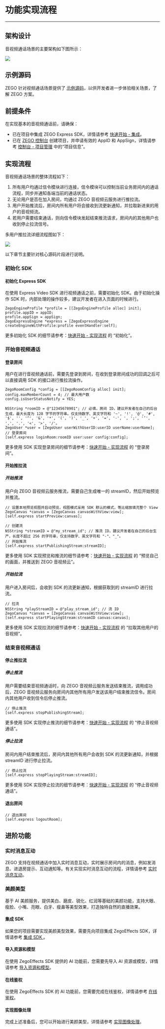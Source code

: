 # 功能实现流程

- - -

## 架构设计

音视频通话场景的主要架构如下图所示：


<Frame width="512" height="auto" caption=""><img src="https://storage.zego.im/sdk-doc/Pics/Video_call/Audio_video_call.png" /></Frame>


## 示例源码

ZEGO 针对视频通话场景提供了 [示例源码](/video-call/run-example-code/ios)，以供开发者进一步体验相关场景，了解 ZEGO 方案。

## 前提条件

在实现基本的音视频通话前，请确保：

- 已在项目中集成 ZEGO Express SDK，详情请参考 [快速开始 - 集成](/real-time-video-ios-oc/quick-start/integrating-sdk)。
- 已在 [ZEGO 控制台](https://console.zego.im) 创建项目，并申请有效的 AppID 和 AppSign，详情请参考 [控制台 - 项目管理](/console/project-info) 中的“项目信息”。


## 实现流程

音视频通话场景的整体流程如下：

1. 所有用户均通过信令模块进行连接，信令模块可以控制当前业务房间内的通话流程，同步并通知各端当前的通话状态。
2. 无论用户是否在加入房间，均通过 ZEGO 音视频云服务进行推拉流。
3. 用户开始推流后，房间内所有用户将会接收到流更新通知，并拉取新进来的用户的音视频流。
4. 若用户需要结束通话，则向信令模块发起结束推流请求，房间内的其他用户也收到停止拉流信号。


多用户推拉流详细流程图如下：

<Frame width="512" height="auto" caption=""><img src="https://storage.zego.im/sdk-doc/Pics/Video_call/Audio_video.png" /></Frame>


<Note title="提示">



以下章节主要针对核心源码片段进行说明。
</Note>



### 初始化 SDK

#### 初始化 Express SDK
在使用 Express Video SDK 进行视频通话之前，需要初始化 SDK。由于初始化操作 SDK 时，内部处理的操作较多，建议开发者在进入页面的时候进行。

```objc
ZegoEngineProfile *profile = [[ZegoEngineProfile alloc] init];
profile.appID = appID;
profile.appSign = appSign; 
ZegoExpressEngine *express = [ZegoExpressEngine createEngineWithProfile:profile eventHandler:self];
```
更多初始化 SDK 的细节请参考：[快速开始 - 实现流程](/real-time-video-ios-oc/quick-start/implementing-video-call#1-初始化) 的 “初始化”。   


### 开始音视频通话

#### 登录房间

用户在进行音视频通话前，需要先登录到房间，在收到登录房间成功的回调之后可以直接调用 SDK 的接口进行推拉流操作。


```objc
ZegoRoomConfig *config = [[ZegoRoomConfig alloc] init];
config.maxMemberCount = 4; // 最大用户数
config.isUserStatusNotify = YES;

NSString *roomID = @"12345678901"; // 必填，房间 ID，建议开发者在自己的后台生成，最大长度为 128 字节的字符串。仅支持数字、英文字符和 '~', '!', '@', '#', '$', '', '^', '&', '*', '(', ')', '_', '+', '=', '-', ', ';', '’', ',', '.', '<', '>', '/'。
ZegoUser *user = [ZegoUser userWithUserID:userID userName:userName];
// 登录房间
[self.express loginRoom:roomID user:user config:config];
```

更多使用 SDK 实现登录房间的细节请参考：[快速开始 - 实现流程](/real-time-video-ios-oc/quick-start/implementing-video-call#2-登录房间) 的 “登录房间”。   

#### 开始推拉流

##### 开始推流

用户向 ZEGO 音视频云服务推流，需要自己生成唯一的 streamID，然后开始预览并推流。

```objc
// 设置本地预览视图并启动预览，视图模式采用 SDK 默认的模式，等比缩放填充整个 View
ZegoCanvas *canvas = [ZegoCanvas canvasWithView:view];
[self.express startPreview:canvas];

// 创建流
NSString *streamID = @"my_stream_id"; // 推流 ID，建议开发者在自己的后台生产，长度不超过 256 的字符串，仅支持数字、英文字符和 "-"、"_"。
// 开始推流
[self.express startPublishingStream:streamID];
```

更多使用 SDK 实现预览和推流的细节请参考：[快速开始 - 实现流程](/real-time-video-ios-oc/quick-start/implementing-video-call#3-预览自己的画面并推送到-zego-音视频云) 的 “预览自己的画面，并推送到 ZEGO 音视频云”。


##### 开始拉流

用户进入房间后，会收到 SDK 的流更新通知，根据获取到的 streamID 进行拉流。

```objc
// 拉流
NSString *playStreamID = @"play_stream_id"; // 流 ID
ZegoCanvas *canvas = [ZegoCanvas canvasWithView:view];
[self.express startPlayingStream:streamID canvas:canvas];
```

更多使用 SDK 实现拉流的细节请参考：[快速开始 - 实现流程](/real-time-video-ios-oc/quick-start/implementing-video-call#4-拉取其他用户的音视频) 的 “拉取其他用户的音视频”。

### 结束音视频通话

#### 停止推拉流

##### 停止推流

用户需要结束音视频通话时，向 ZEGO 音视频云服务发送结束推流，调用成功后，ZEGO 音视频云服务向房间内其他所有用户发送该用户结束推流信令。房间内其他用户收到信令后停止推流。

```objc
// 停止推流
[self.express stopPublishingStream];
```

更多使用 SDK 实现停止推流的细节请参考：[快速开始 - 实现流程](/real-time-video-ios-oc/quick-start/implementing-video-call#6-停止音视频通话) 的 “停止音视频通话”。

##### 停止拉流

房间内用户结束推流后，房间内其他所有用户会收到 SDK 的流更新通知，并根据 streamID 进行停止拉流。

```objc
// 停止拉流
[self.express stopPlayingStream:streamID];
```
更多使用 SDK 实现停止拉流的细节请参考：[快速开始 - 实现流程](/real-time-video-ios-oc/quick-start/implementing-video-call#6-停止音视频通话) 的 “停止音视频通话”。

#### 退出房间

```objc
// 退出房间
[self.express logoutRoom];
```

## 进阶功能

### 实时消息互动

ZEGO 支持在视频通话中加入实时消息互动，实时展示房间内的消息，例如发消息、进退房提示、互动通知等。有关实现实时消息互动的流程，详情请参考 [实时消息互动](/video-call/advanced/im/ios)。


### 美颜美型

基于 AI 美颜服务，提供美白、磨皮、锐化、红润等基础的美颜功能，支持大眼、瘦脸、小嘴、亮眼、白牙、瘦鼻等美型效果，打造独特自然的直播效果。

#### 集成 SDK

如果您的项目需要实现美颜美型效果，需要先向项目集成 ZegoEffects SDK，详情请参考 [集成 SDK
](/ai-effects-ios-objc/quick-starts/import-the-sdk)。

#### 导入资源和模型

在使用 ZegoEffects SDK 提供的 AI 功能前，您需要先导入 AI 资源或模型，详情请参考 [导入资源和模型](/ai-effects-ios-objc/quick-starts/import-resources-and-models)。

#### 在线鉴权

在使用 ZegoEffects SDK 的 AI 功能前，您需要完成在线鉴权，详情请参考 [在线鉴权](/ai-effects-ios-objc/quick-starts/online-authentication)。

#### 实现图像处理

完成上述准备后，您可以开始进行美颜美型，详情请参考 [实现图像处理](/ai-effects-ios-objc/quick-starts/implement-basic-image-processing)。
